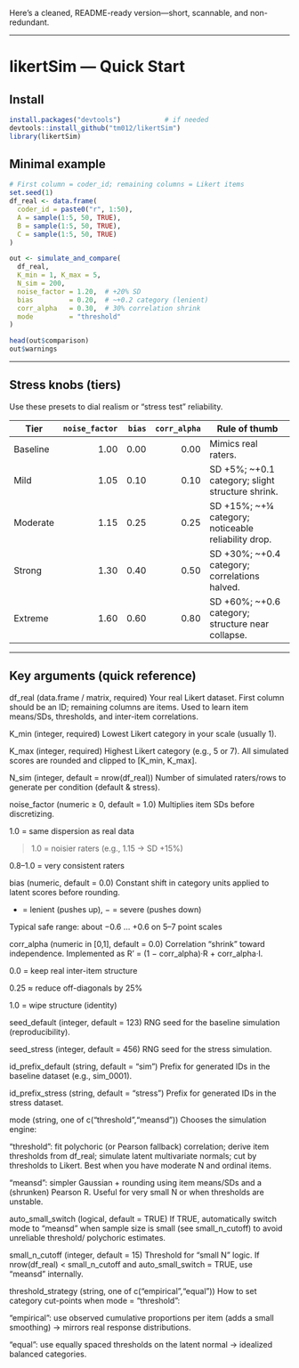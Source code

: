 Here’s a cleaned, README-ready version—short, scannable, and non-redundant.

---

# likertSim — Quick Start

## Install

```r
install.packages("devtools")           # if needed
devtools::install_github("tm012/likertSim")
library(likertSim)
```

## Minimal example

```r
# First column = coder_id; remaining columns = Likert items
set.seed(1)
df_real <- data.frame(
  coder_id = paste0("r", 1:50),
  A = sample(1:5, 50, TRUE),
  B = sample(1:5, 50, TRUE),
  C = sample(1:5, 50, TRUE)
)

out <- simulate_and_compare(
  df_real,
  K_min = 1, K_max = 5,
  N_sim = 200,
  noise_factor = 1.20,  # +20% SD
  bias         = 0.20,  # ~+0.2 category (lenient)
  corr_alpha   = 0.30,  # 30% correlation shrink
  mode         = "threshold"
)

head(out$comparison)
out$warnings
```

---

## Stress knobs (tiers)

Use these presets to dial realism or “stress test” reliability.

| Tier     | `noise_factor` | `bias` | `corr_alpha` | Rule of thumb                                        |
| -------- | -------------: | -----: | -----------: | ---------------------------------------------------- |
| Baseline |           1.00 |   0.00 |         0.00 | Mimics real raters.                                  |
| Mild     |           1.05 |   0.10 |         0.10 | SD +5%; \~+0.1 category; slight structure shrink.    |
| Moderate |           1.15 |   0.25 |         0.25 | SD +15%; \~+¼ category; noticeable reliability drop. |
| Strong   |           1.30 |   0.40 |         0.50 | SD +30%; \~+0.4 category; correlations halved.       |
| Extreme  |           1.60 |   0.60 |         0.80 | SD +60%; \~+0.6 category; structure near collapse.   |



---

## Key arguments (quick reference)



df_real (data.frame / matrix, required)
Your real Likert dataset. First column should be an ID; remaining columns are items. Used to learn item means/SDs, thresholds, and inter-item correlations.

K_min (integer, required)
Lowest Likert category in your scale (usually 1).

K_max (integer, required)
Highest Likert category (e.g., 5 or 7). All simulated scores are rounded and clipped to [K_min, K_max].

N_sim (integer, default = nrow(df_real))
Number of simulated raters/rows to generate per condition (default & stress).

noise_factor (numeric ≥ 0, default = 1.0)
Multiplies item SDs before discretizing.

1.0 = same dispersion as real data

>1.0 = noisier raters (e.g., 1.15 → SD +15%)

0.8–1.0 = very consistent raters

bias (numeric, default = 0.0)
Constant shift in category units applied to latent scores before rounding.

+ = lenient (pushes up), − = severe (pushes down)

Typical safe range: about −0.6 … +0.6 on 5–7 point scales

corr_alpha (numeric in [0,1], default = 0.0)
Correlation “shrink” toward independence. Implemented as
R' = (1 − corr_alpha)·R + corr_alpha·I.

0.0 = keep real inter-item structure

0.25 ≈ reduce off-diagonals by 25%

1.0 = wipe structure (identity)

seed_default (integer, default = 123)
RNG seed for the baseline simulation (reproducibility).

seed_stress (integer, default = 456)
RNG seed for the stress simulation.

id_prefix_default (string, default = "sim")
Prefix for generated IDs in the baseline dataset (e.g., sim_0001).

id_prefix_stress (string, default = "stress")
Prefix for generated IDs in the stress dataset.

mode (string, one of c("threshold","meansd"))
Chooses the simulation engine:

"threshold": fit polychoric (or Pearson fallback) correlation; derive item thresholds from df_real; simulate latent multivariate normals; cut by thresholds to Likert. Best when you have moderate N and ordinal items.

"meansd": simpler Gaussian + rounding using item means/SDs and a (shrunken) Pearson R. Useful for very small N or when thresholds are unstable.

auto_small_switch (logical, default = TRUE)
If TRUE, automatically switch mode to "meansd" when sample size is small (see small_n_cutoff) to avoid unreliable threshold/ polychoric estimates.

small_n_cutoff (integer, default = 15)
Threshold for “small N” logic. If nrow(df_real) < small_n_cutoff and auto_small_switch = TRUE, use "meansd" internally.

threshold_strategy (string, one of c("empirical","equal"))
How to set category cut-points when mode = "threshold":

"empirical": use observed cumulative proportions per item (adds a small smoothing) → mirrors real response distributions.

"equal": use equally spaced thresholds on the latent normal → idealized balanced categories.




